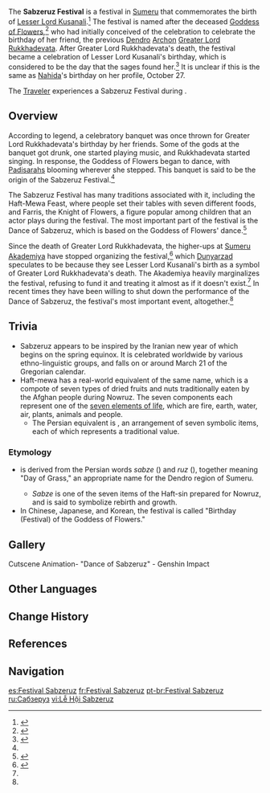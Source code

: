 {{Terminology Infobox
|type         = Sumeru Culture
|type2        = Festivals
}}
The '''Sabzeruz Festival''' is a festival in [[Sumeru]] that commemorates the birth of [[Lesser Lord Kusanali]].<ref>{{Ref/Quest|Windblume Research Report}}</ref> The festival is named after the deceased [[Goddess of Flowers]],<ref>{{Ref/NPC|Philby}}</ref> who had initially conceived of the celebration to celebrate the birthday of her friend, the previous [[Dendro]] [[Archon]] [[Greater Lord Rukkhadevata]]. After Greater Lord Rukkhadevata's death, the festival became a celebration of Lesser Lord Kusanali's birthday, which is considered to be the day that the sages found her.<ref name="trail">{{Ref/Quest|The Trail of the God of Wisdom}}</ref> It is unclear if this is the same as [[Nahida]]'s birthday on her profile, October 27.

The [[Traveler]] experiences a Sabzeruz Festival during {{Quest|The Morn a Thousand Roses Brings}}.

==Overview==
According to legend, a celebratory banquet was once thrown for Greater Lord Rukkhadevata's birthday by her friends. Some of the gods at the banquet got drunk, one started playing music, and Rukkhadevata started singing. In response, the Goddess of Flowers began to dance, with [[Padisarah]]s blooming wherever she stepped. This banquet is said to be the origin of the Sabzeruz Festival.<ref name="trail"/>

The Sabzeruz Festival has many traditions associated with it, including the Haft-Mewa Feast, where people set their tables with seven different foods, and Farris, the Knight of Flowers, a figure popular among children that an actor plays during the festival. The most important part of the festival is the Dance of Sabzeruz, which is based on the Goddess of Flowers' dance.<ref name="coming">{{Ref/Quest|The Coming of the Sabzeruz Festival}}</ref>

Since the death of Greater Lord Rukkhadevata, the higher-ups at [[Sumeru Akademiya]] have stopped organizing the festival,<ref>{{Ref/NPC|Nizam}}</ref> which [[Dunyarzad]] speculates to be because they see Lesser Lord Kusanali's birth as a symbol of Greater Lord Rukkhadevata's death. The Akademiya heavily marginalizes the festival, refusing to fund it and treating it almost as if it doesn't exist.<ref name="trail"/> In recent times they have been willing to shut down the performance of the Dance of Sabzeruz, the festival's most important event, altogether.<ref name="coming"/>

==Trivia==
* Sabzeruz appears to be inspired by the Iranian new year of {{w|Nowruz}} which begins on the spring equinox. It is celebrated worldwide by various ethno-linguistic groups, and falls on or around March 21 of the Gregorian calendar.
* Haft-mewa has a real-world equivalent of the same name, which is a compote of seven types of dried fruits and nuts traditionally eaten by the Afghan people during Nowruz. The seven components each represent one of the [https://www.196flavors.com/haft-mewa/ seven elements of life], which are fire, earth, water, air, plants, animals and people.
** The Persian equivalent is {{w|Haft-sin}}, an arrangement of seven symbolic items, each of which represents a traditional value.

===Etymology===
* {{Lang|fa=سبزه روز|"Sabzeruz"}} is derived from the Persian words ''sabze'' ({{Lang|mini=1|fa=سبزه|fa_tl=grass, greens}}) and ''ruz'' ({{Lang|mini=1|fa=روز|fa_tl=day}}), together meaning "Day of Grass," an appropriate name for the Dendro region of Sumeru.
** ''Sabze'' is one of the seven items of the Haft-sin prepared for Nowruz, and is said to symbolize rebirth and growth.
* In Chinese, Japanese, and Korean, the festival is called "Birthday (Festival) of the Goddess of Flowers."

==Gallery==
<gallery>
Cutscene Animation- "Dance of Sabzeruz" - Genshin Impact
</gallery>

==Other Languages==
{{Other Languages
|en      = Sabzeruz Festival
|zhs     = 花神诞日 / 花神诞祭
|zhs_rm  = Huāshén Dànrì / Huāshén Dànjì
|zht     = 花神誕日 / 花神誕祭
|zht_rm  = Huāshén Dànrì / Huāshén Dànjì
|zh_tl   = Birthday of the [[Goddess of Flowers]] / Birthday Festival of the Goddess of Flowers
|ja      = 花神祭り / 花神誕祭
|ja_rm   = Kashin Matsuri / Kashin Dansai<ref name="coming"/>
|ja_tl   = Festival of the Goddess of Flowers / Birthday Festival of the Goddess of Flowers
|ko      = {{tt|화신|花神}} {{tt|탄신일|誕辰日}}
|ko_rm   = Hwasin Tansinil
|ko_tl   = Birthday of the Goddess of Flowers
|es      = Festival Sabzeruz
|es_tl   = Sabzeruz Festival
|fr      = Festival Sabzeruz
|fr_tl   = Sabzeruz Festival
|ru      = Праздник Сабзеруз
|ru_tl   = Sabzeruz Festival
|th      = เทศกาล Sabzeruz
|th_rm   = Thetsakan Sabzeruz
|th_tl   = Sabzeruz Festival
|vi      = {{tt|Lễ Hội|禮會}} Sabzeruz
|vi_tl   = Sabzeruz Festival
|de      = Sabzeruz-Fest
|de_tl   = Sabzeruz Festival
|id      = Festival Sabzeruz
|id_tl   = Sabzeruz Festival
|pt      = Festival Sabzeruz
|pt_tl   = Sabzeruz Festival
|tr      = 
|tr_tl   = 
|it      = 
|it_tl   = 
}}

==Change History==
{{Change History|3.0|introduced=1.4}}

==References==
{{Reflist}}

==Navigation==
{{Lore Navbox|Festival}}

[[es:Festival Sabzeruz]]
[[fr:Festival Sabzeruz]]
[[pt-br:Festival Sabzeruz]]
[[ru:Сабзеруз]]
[[vi:Lễ Hội Sabzeruz]]